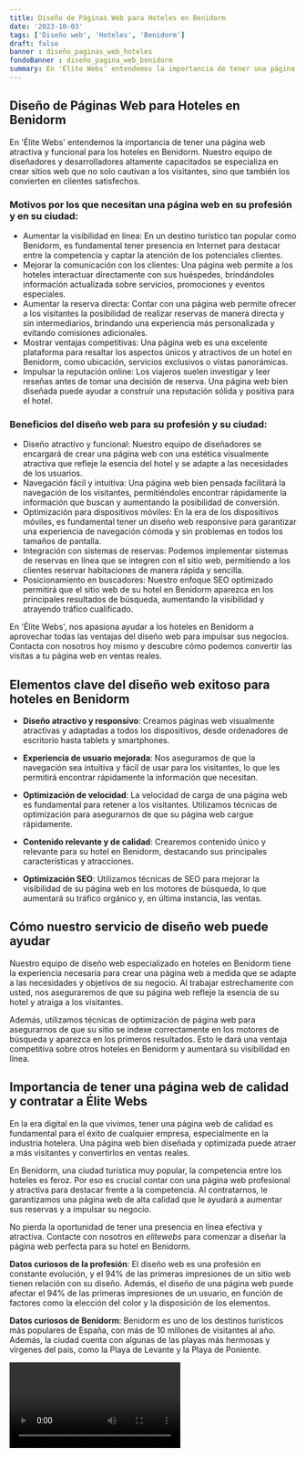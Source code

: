 ```yaml
---
title: Diseño de Páginas Web para Hoteles en Benidorm
date: '2023-10-03'
tags: ['Diseño web', 'Hoteles', 'Benidorm']
draft: false
banner : diseño_paginas_web_hoteles
fondoBanner : diseño_pagina_web_benidorm
summary: En 'Élite Webs' entendemos la importancia de tener una página web atractiva y funcional para los hoteles en Benidorm. Nuestro equipo de diseñadores y desarrolladores altamente capacitados se especializa en crear sitios web que no solo cautivan a los visitantes, sino que también los convierten en clientes satisfechos.
---
```


## Diseño de Páginas Web para Hoteles en Benidorm

En 'Élite Webs' entendemos la importancia de tener una página web atractiva y funcional para los hoteles en Benidorm. Nuestro equipo de diseñadores y desarrolladores altamente capacitados se especializa en crear sitios web que no solo cautivan a los visitantes, sino que también los convierten en clientes satisfechos.

### Motivos por los que necesitan una página web en su profesión y en su ciudad:

- Aumentar la visibilidad en línea: En un destino turístico tan popular como Benidorm, es fundamental tener presencia en Internet para destacar entre la competencia y captar la atención de los potenciales clientes.
- Mejorar la comunicación con los clientes: Una página web permite a los hoteles interactuar directamente con sus huéspedes, brindándoles información actualizada sobre servicios, promociones y eventos especiales.
- Aumentar la reserva directa: Contar con una página web permite ofrecer a los visitantes la posibilidad de realizar reservas de manera directa y sin intermediarios, brindando una experiencia más personalizada y evitando comisiones adicionales.
- Mostrar ventajas competitivas: Una página web es una excelente plataforma para resaltar los aspectos únicos y atractivos de un hotel en Benidorm, como ubicación, servicios exclusivos o vistas panorámicas.
- Impulsar la reputación online: Los viajeros suelen investigar y leer reseñas antes de tomar una decisión de reserva. Una página web bien diseñada puede ayudar a construir una reputación sólida y positiva para el hotel.

### Beneficios del diseño web para su profesión y su ciudad:

- Diseño atractivo y funcional: Nuestro equipo de diseñadores se encargará de crear una página web con una estética visualmente atractiva que refleje la esencia del hotel y se adapte a las necesidades de los usuarios.
- Navegación fácil y intuitiva: Una página web bien pensada facilitará la navegación de los visitantes, permitiéndoles encontrar rápidamente la información que buscan y aumentando la posibilidad de conversión.
- Optimización para dispositivos móviles: En la era de los dispositivos móviles, es fundamental tener un diseño web responsive para garantizar una experiencia de navegación cómoda y sin problemas en todos los tamaños de pantalla.
- Integración con sistemas de reservas: Podemos implementar sistemas de reservas en línea que se integren con el sitio web, permitiendo a los clientes reservar habitaciones de manera rápida y sencilla.
- Posicionamiento en buscadores: Nuestro enfoque SEO optimizado permitirá que el sitio web de su hotel en Benidorm aparezca en los principales resultados de búsqueda, aumentando la visibilidad y atrayendo tráfico cualificado.

En 'Élite Webs', nos apasiona ayudar a los hoteles en Benidorm a aprovechar todas las ventajas del diseño web para impulsar sus negocios. Contacta con nosotros hoy mismo y descubre cómo podemos convertir las visitas a tu página web en ventas reales.

<GifSeo />

<Cta />

## Elementos clave del diseño web exitoso para hoteles en Benidorm

- **Diseño atractivo y responsivo**: Creamos páginas web visualmente atractivas y adaptadas a todos los dispositivos, desde ordenadores de escritorio hasta tablets y smartphones. 

- **Experiencia de usuario mejorada**: Nos aseguramos de que la navegación sea intuitiva y fácil de usar para los visitantes, lo que les permitirá encontrar rápidamente la información que necesitan.

- **Optimización de velocidad**: La velocidad de carga de una página web es fundamental para retener a los visitantes. Utilizamos técnicas de optimización para asegurarnos de que su página web cargue rápidamente.

- **Contenido relevante y de calidad**: Crearemos contenido único y relevante para su hotel en Benidorm, destacando sus principales características y atracciones.

- **Optimización SEO**: Utilizamos técnicas de SEO para mejorar la visibilidad de su página web en los motores de búsqueda, lo que aumentará su tráfico orgánico y, en última instancia, las ventas.

## Cómo nuestro servicio de diseño web puede ayudar

Nuestro equipo de diseño web especializado en hoteles en Benidorm tiene la experiencia necesaria para crear una página web a medida que se adapte a las necesidades y objetivos de su negocio. Al trabajar estrechamente con usted, nos aseguraremos de que su página web refleje la esencia de su hotel y atraiga a los visitantes.

Además, utilizamos técnicas de optimización de página web para asegurarnos de que su sitio se indexe correctamente en los motores de búsqueda y aparezca en los primeros resultados. Esto le dará una ventaja competitiva sobre otros hoteles en Benidorm y aumentará su visibilidad en línea.

## Importancia de tener una página web de calidad y contratar a Élite Webs

En la era digital en la que vivimos, tener una página web de calidad es fundamental para el éxito de cualquier empresa, especialmente en la industria hotelera. Una página web bien diseñada y optimizada puede atraer a más visitantes y convertirlos en ventas reales.

En Benidorm, una ciudad turística muy popular, la competencia entre los hoteles es feroz. Por eso es crucial contar con una página web profesional y atractiva para destacar frente a la competencia. Al contratarnos, le garantizamos una página web de alta calidad que le ayudará a aumentar sus reservas y a impulsar su negocio.

No pierda la oportunidad de tener una presencia en línea efectiva y atractiva. Contacte con nosotros en *elitewebs* para comenzar a diseñar la página web perfecta para su hotel en Benidorm.

**Datos curiosos de la profesión**: El diseño web es una profesión en constante evolución, y el 94% de las primeras impresiones de un sitio web tienen relación con su diseño. Además, el diseño de una página web puede afectar el 94% de las primeras impresiones de un usuario, en función de factores como la elección del color y la disposición de los elementos.

**Datos curiosos de Benidorm**: Benidorm es uno de los destinos turísticos más populares de España, con más de 10 millones de visitantes al año. Además, la ciudad cuenta con algunas de las playas más hermosas y vírgenes del país, como la Playa de Levante y la Playa de Poniente.

<Video />

<CtaBot job='Hoteles' city='Benidorm'/>

<Gmaps query='Benidorm+españa+maps' />
